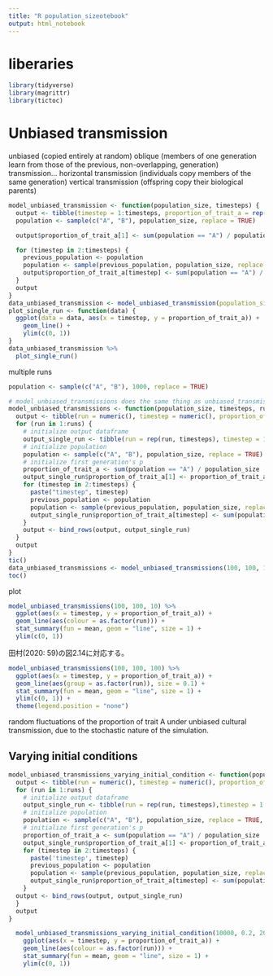 ```yaml
---
title: "R population_sizeotebook"
output: html_notebook
---
```



# liberaries

```r
library(tidyverse)
library(magrittr)
library(tictoc)
```


# Unbiased transmission
 
 
 unbiased (copied entirely at random) oblique (members of one generation learn from those of the previous, non-overlapping, generation) transmission... horizontal transmission (individuals copy members of the same generation) vertical transmission (offspring copy their biological parents)
 
 
```r
model_unbiased_transmission <- function(population_size, timesteps) {
  output <- tibble(timestep = 1:timesteps, proportion_of_trait_a = rep(NA, timesteps))
  population <- sample(c("A", "B"), population_size, replace = TRUE)

  output$proportion_of_trait_a[1] <- sum(population == "A") / population_size

  for (timestep in 2:timesteps) {
    previous_population <- population
    population <- sample(previous_population, population_size, replace = TRUE)
    output$proportion_of_trait_a[timestep] <- sum(population == "A") / population_size
  }
  output
}
data_unbiased_transmission <- model_unbiased_transmission(population_size = 100, timesteps = 20)
plot_single_run <- function(data) {
  ggplot(data = data, aes(x = timestep, y = proportion_of_trait_a)) +
    geom_line() +
    ylim(c(0, 1))
}
data_unbiased_transmission %>%
  plot_single_run()
```

multiple runs

```r
population <- sample(c("A", "B"), 1000, replace = TRUE)

# model_unbiased_transmissions does the same thing as unbiased_transmission_2(), but runs ~x8 times faster, and, imo, more human-readable.
model_unbiased_transmissions <- function(population_size, timesteps, runs) {
  output <- tibble(run = numeric(), timestep = numeric(), proportion_of_trait_a = numeric())
  for (run in 1:runs) {
    # initialize output dataframe
    output_single_run <- tibble(run = rep(run, timesteps), timestep = 1:timesteps, proportion_of_trait_a = rep(NA, timesteps))
    # initialize population
    population <- sample(c("A", "B"), population_size, replace = TRUE)
    # initialize first generation's p
    proportion_of_trait_a <- sum(population == "A") / population_size
    output_single_run$proportion_of_trait_a[1] <- proportion_of_trait_a
    for (timestep in 2:timesteps) {
      paste("timestep", timestep)
      previous_population <- population
      population <- sample(previous_population, population_size, replace = TRUE)
      output_single_run$proportion_of_trait_a[timestep] <- sum(population == "A") / population_size
    }
    output <- bind_rows(output, output_single_run)
  }
  output
}
tic()
data_unbiased_transmissions <- model_unbiased_transmissions(100, 100, 10)
toc()
```
plot 

```r
model_unbiased_transmissions(100, 100, 10) %>%
  ggplot(aes(x = timestep, y = proportion_of_trait_a)) +
  geom_line(aes(colour = as.factor(run))) +
  stat_summary(fun = mean, geom = "line", size = 1) +
  ylim(c(0, 1))
```
田村(2020: 59)の図2.14に対応する。

```r
model_unbiased_transmissions(100, 100, 100) %>%
  ggplot(aes(x = timestep, y = proportion_of_trait_a)) +
  geom_line(aes(group = as.factor(run)), size = 0.1) +
  stat_summary(fun = mean, geom = "line", size = 1) +
  ylim(c(0, 1)) +
  theme(legend.position = "none")
```
random fluctuations of the proportion of trait A under unbiased cultural transmission, due to the stochastic nature of the simulation.

## Varying initial conditions

```r
model_unbiased_transmissions_varying_initial_condition <- function(population_size, initial_probability_of_trait_a, timesteps, runs) {
  output <- tibble(run = numeric(), timestep = numeric(), proportion_of_trait_a = numeric())
  for (run in 1:runs) {
    # initialize output dataframe
    output_single_run <- tibble(run = rep(run, timesteps),timestep = 1:timesteps, proportion_of_trait_a = rep(NA, timesteps))
    # initialize population
    population <- sample(c("A", "B"), population_size, replace = TRUE, prob = c(initial_probability_of_trait_a, 1 - initial_probability_of_trait_a))
    # initialize first generation's p
    proportion_of_trait_a <- sum(population == "A") / population_size
    output_single_run$proportion_of_trait_a[1] <- proportion_of_trait_a
    for (timestep in 2:timesteps) {
      paste('timestep', timestep)
      previous_population <- population
      population <- sample(previous_population, population_size, replace = TRUE)
      output_single_run$proportion_of_trait_a[timestep] <- sum(population == "A") / population_size
    }
  output <- bind_rows(output, output_single_run)
  }
  output
}

  model_unbiased_transmissions_varying_initial_condition(10000, 0.2, 200, 5) %>% 
    ggplot(aes(x = timestep, y = proportion_of_trait_a)) +
    geom_line(aes(colour = as.factor(run))) +
    stat_summary(fun = mean, geom = "line", size = 1) +
    ylim(c(0, 1))
```

 
 
